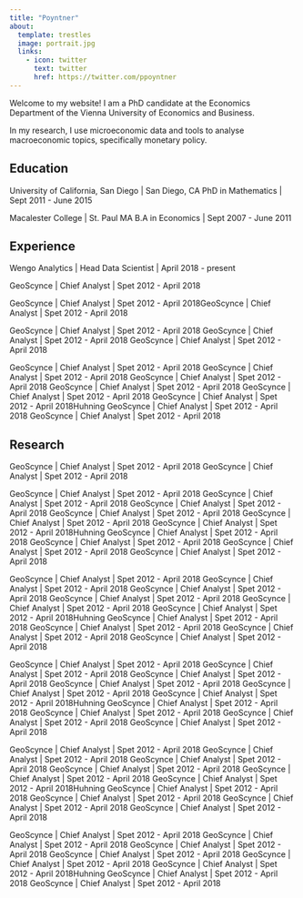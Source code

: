 ```yaml
---
title: "Poyntner"
about:
  template: trestles
  image: portrait.jpg
  links:
    - icon: twitter
      text: twitter
      href: https://twitter.com/ppoyntner
---
```


Welcome to my website! I am a PhD candidate at the Economics Department of the Vienna University of Economics and Business.

In my research, I use microeconomic data and tools to analyse macroeconomic topics, specifically monetary policy.



## Education

University of California, San Diego | San Diego, CA
PhD in Mathematics | Sept 2011 - June 2015

Macalester College | St. Paul MA
B.A in Economics | Sept 2007 - June 2011

## Experience

Wengo Analytics | Head Data Scientist | April 2018 - present

GeoScynce | Chief Analyst | Spet 2012 - April 2018

GeoScynce | Chief Analyst | Spet 2012 - April 2018GeoScynce | Chief Analyst | Spet 2012 - April 2018

GeoScynce | Chief Analyst | Spet 2012 - April 2018
GeoScynce | Chief Analyst | Spet 2012 - April 2018
GeoScynce | Chief Analyst | Spet 2012 - April 2018


GeoScynce | Chief Analyst | Spet 2012 - April 2018
GeoScynce | Chief Analyst | Spet 2012 - April 2018
GeoScynce | Chief Analyst | Spet 2012 - April 2018
GeoScynce | Chief Analyst | Spet 2012 - April 2018
GeoScynce | Chief Analyst | Spet 2012 - April 2018
GeoScynce | Chief Analyst | Spet 2012 - April 2018Huhning
GeoScynce | Chief Analyst | Spet 2012 - April 2018
GeoScynce | Chief Analyst | Spet 2012 - April 2018

## Research

GeoScynce | Chief Analyst | Spet 2012 - April 2018
GeoScynce | Chief Analyst | Spet 2012 - April 2018


GeoScynce | Chief Analyst | Spet 2012 - April 2018
GeoScynce | Chief Analyst | Spet 2012 - April 2018
GeoScynce | Chief Analyst | Spet 2012 - April 2018
GeoScynce | Chief Analyst | Spet 2012 - April 2018
GeoScynce | Chief Analyst | Spet 2012 - April 2018
GeoScynce | Chief Analyst | Spet 2012 - April 2018Huhning
GeoScynce | Chief Analyst | Spet 2012 - April 2018
GeoScynce | Chief Analyst | Spet 2012 - April 2018
GeoScynce | Chief Analyst | Spet 2012 - April 2018
GeoScynce | Chief Analyst | Spet 2012 - April 2018


GeoScynce | Chief Analyst | Spet 2012 - April 2018
GeoScynce | Chief Analyst | Spet 2012 - April 2018
GeoScynce | Chief Analyst | Spet 2012 - April 2018
GeoScynce | Chief Analyst | Spet 2012 - April 2018
GeoScynce | Chief Analyst | Spet 2012 - April 2018
GeoScynce | Chief Analyst | Spet 2012 - April 2018Huhning
GeoScynce | Chief Analyst | Spet 2012 - April 2018
GeoScynce | Chief Analyst | Spet 2012 - April 2018
GeoScynce | Chief Analyst | Spet 2012 - April 2018
GeoScynce | Chief Analyst | Spet 2012 - April 2018


GeoScynce | Chief Analyst | Spet 2012 - April 2018
GeoScynce | Chief Analyst | Spet 2012 - April 2018
GeoScynce | Chief Analyst | Spet 2012 - April 2018
GeoScynce | Chief Analyst | Spet 2012 - April 2018
GeoScynce | Chief Analyst | Spet 2012 - April 2018
GeoScynce | Chief Analyst | Spet 2012 - April 2018Huhning
GeoScynce | Chief Analyst | Spet 2012 - April 2018
GeoScynce | Chief Analyst | Spet 2012 - April 2018
GeoScynce | Chief Analyst | Spet 2012 - April 2018
GeoScynce | Chief Analyst | Spet 2012 - April 2018


GeoScynce | Chief Analyst | Spet 2012 - April 2018
GeoScynce | Chief Analyst | Spet 2012 - April 2018
GeoScynce | Chief Analyst | Spet 2012 - April 2018
GeoScynce | Chief Analyst | Spet 2012 - April 2018
GeoScynce | Chief Analyst | Spet 2012 - April 2018
GeoScynce | Chief Analyst | Spet 2012 - April 2018Huhning
GeoScynce | Chief Analyst | Spet 2012 - April 2018
GeoScynce | Chief Analyst | Spet 2012 - April 2018
GeoScynce | Chief Analyst | Spet 2012 - April 2018
GeoScynce | Chief Analyst | Spet 2012 - April 2018


GeoScynce | Chief Analyst | Spet 2012 - April 2018
GeoScynce | Chief Analyst | Spet 2012 - April 2018
GeoScynce | Chief Analyst | Spet 2012 - April 2018
GeoScynce | Chief Analyst | Spet 2012 - April 2018
GeoScynce | Chief Analyst | Spet 2012 - April 2018
GeoScynce | Chief Analyst | Spet 2012 - April 2018Huhning
GeoScynce | Chief Analyst | Spet 2012 - April 2018
GeoScynce | Chief Analyst | Spet 2012 - April 2018


